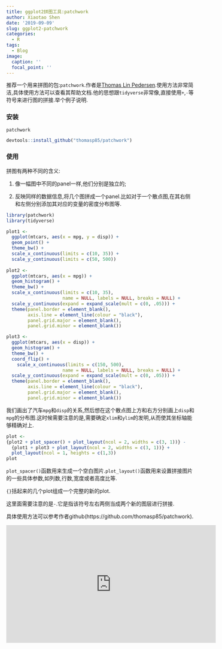 ```yaml
---
title: ggplot2拼图工具:patchwork
author: Xiaotao Shen
date: '2019-09-09'
slug: ggplot2-patchwork
categories:
  - R
tags:
  - Blog
image:
  caption: ''
  focal_point: ''
---
```


推荐一个用来拼图的包:`patchwork`.作者是[Thomas Lin Pedersen](https://github.com/thomasp85).使用方法非常简洁,具体使用方法可以查看其帮助文档.他的思想跟`tidyverse`非常像,直接使用`+`,`-`等符号来进行图的拼接.举个例子说明.

### 安装

`patchwork`

```r
devtools::install_github("thomasp85/patchwork")
```

### 使用

拼图有两种不同的含义:

1. 像一幅图中不同的panel一样,他们分别是独立的;

2. 反映同样的数据信息,将几个图拼成一个panel.比如对于一个散点图,在其右侧和左侧分别添加其对应的变量的密度分布图等.


```r
library(patchwork)
library(tidyverse)

plot1 <- 
  ggplot(mtcars, aes(x = mpg, y = disp)) +
  geom_point() +
  theme_bw() +
  scale_x_continuous(limits = c(10, 35)) +
  scale_y_continuous(limits = c(50, 500))
  
plot2 <- 
  ggplot(mtcars, aes(x = mpg)) +
  geom_histogram() +
  theme_bw() +
  scale_x_continuous(limits = c(10, 35), 
                     name = NULL, labels = NULL, breaks = NULL) +
  scale_y_continuous(expand = expand_scale(mult = c(0, .05))) +
  theme(panel.border = element_blank(),
        axis.line = element_line(colour = "black"),
        panel.grid.major = element_blank(), 
        panel.grid.minor = element_blank())

plot3 <- 
  ggplot(mtcars, aes(x = disp)) +
  geom_histogram() +
  theme_bw() +
  coord_flip() +
    scale_x_continuous(limits = c(150, 500), 
                     name = NULL, labels = NULL, breaks = NULL) +
  scale_y_continuous(expand = expand_scale(mult = c(0, .05))) +
  theme(panel.border = element_blank(),
        axis.line = element_line(colour = "black"),
        panel.grid.major = element_blank(), 
        panel.grid.minor = element_blank())
```

我们画出了汽车`mpg`和`disp`的关系,然后想在这个散点图上方和右方分别画上`disp`和`mpg`的分布图.这时候需要注意的是,需要确定`xlim`和`ylim`的发明,从而使其坐标轴能够精确对上.

```r
plot <- 
{plot2 + plot_spacer() + plot_layout(ncol = 2, widths = c(3, 1))} -
  {plot1 + plot3 + plot_layout(ncol = 2, widths = c(3, 1))} +
  plot_layout(ncol = 1, heights = c(1,3))
plot
```

`plot_spacer()`函数用来生成一个空白图片.`plot_layout()`函数用来设置拼接图片的一些具体参数,如列数,行数,宽度或者高度比等.

`{}`括起来的几个plot组成一个完整的新的plot.

这里面需要注意的是`-`.它是指该符号左右两侧当成两个新的图层进行拼接.

具体使用方法可以参考作者github(https://github.com/thomasp85/patchwork).


<iframe width="560" height="315" src="http://www.youtube.com/embed/9bZkp7q19f0?rel=0" frameborder="0" allowfullscreen></iframe>



